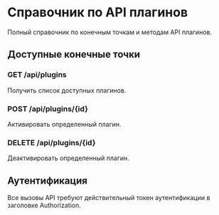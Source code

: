 # Справочник по API плагинов

Полный справочник по конечным точкам и методам API плагинов.

## Доступные конечные точки

### GET /api/plugins
Получить список доступных плагинов.

### POST /api/plugins/\{id\}
Активировать определенный плагин.

### DELETE /api/plugins/\{id\}
Деактивировать определенный плагин.

## Аутентификация

Все вызовы API требуют действительный токен аутентификации в заголовке Authorization.
